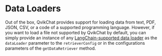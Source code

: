 # Data Loaders

Out of the box, QvikChat provides support for loading data from text, PDF, JSON, CSV, or a code of a supported programming language. However, if you want to load a file not supported by QvikChat by default, you can simply provide an instance of any [LangChain-supported data loader](https://js.langchain.com/v0.2/docs/integrations/document_loaders) as the `dataLoader` parameter to the `retrieverConfig` or in the configurations parameters of the `getDataRetriever` method.
